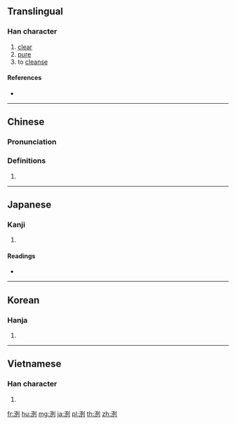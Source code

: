 {{character info/new}}
{{also|冽}}
==Translingual==

===Han character===
{{Han char|rn=85|rad=水|as=06|sn=9|four=32100|canj=EMNN|ids=⿰氵列}}

# [[clear]]
# [[pure]]
# to [[cleanse]]

====References====
* {{Han ref|kx=0619.290|dkj=17364|dj=1015.010|hdz=31605.050|uh=6D0C|ud=27916|bh=AC7B|bd=44155}}

----

==Chinese==
{{zh-forms}}

===Pronunciation===
{{zh-pron
|m=liè
|c=lit6
|mc=y
|oc=y
|ma=
|cat=a,v
}}

===Definitions===
{{zh-hanzi}}

# {{rfdef|lang=zh}}

----

==Japanese==

===Kanji===
{{ja-kanji|grade=|rs=水06}}

# {{defn|lang=ja|sort=水06}}

====Readings====
* {{ja-readings|on=[[れつ]] (retsu)|kun=[[きょい]] (kyoi)}}

----

==Korean==

===Hanja===
{{ko-hanja|hangeul=[[렬]]>[[열]]|eumhun=|rv=ryeol>yeol|mr=ryŏl>yŏl|y=lyel>yel}}

# {{defn|lang=ko|sort=水06}}

----

==Vietnamese==

===Han character===
{{vi-readings|rs=水06| hanviet = rét}}

# {{defn|lang=vi|sort=水06}}

[[fr:洌]]
[[hu:洌]]
[[mg:洌]]
[[ja:洌]]
[[pl:洌]]
[[th:洌]]
[[zh:洌]]